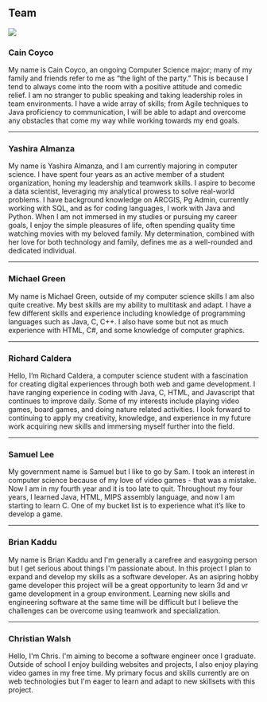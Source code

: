 ## Team

![](/group-4/group-photo.jpg)

### Cain Coyco
My name is Cain Coyco, an ongoing Computer Science major; many of my family and friends refer to me as “the light of the party.” This is because I tend to always come into the room with a positive attitude and comedic relief. I am no stranger to public speaking and taking leadership roles in team environments. I have a wide array of skills; from Agile techniques to Java proficiency to communication, I will be able to adapt and overcome any obstacles that come my way while working towards my end goals.

---

### Yashira Almanza
My name is Yashira Almanza, and I am currently majoring in computer science. I have spent four years as an active member of a student organization, honing my leadership and teamwork skills. I aspire to become a data scientist, leveraging my analytical prowess to solve real-world problems. I have background knowledge on ARCGIS, Pg Admin, currently working with SQL, and as for coding languages, I work with Java and Python. When I am not immersed in my studies or pursuing my career goals, I enjoy the simple pleasures of life, often spending quality time watching movies with my beloved family. My determination, combined with her love for both technology and family, defines me as a well-rounded and dedicated individual.

---

### Michael Green
My name is Michael Green, outside of my computer science skills I am also quite creative. My best skills are my ability to multitask and adapt. I have a few different skills and experience including knowledge of programming languages such as Java, C, C++. I also have some but not as much experience with HTML, C#, and some knowledge of computer graphics.

---

### Richard Caldera
Hello, I’m Richard Caldera, a computer science student with a fascination for creating digital experiences through both web and game development. I have ranging experience in coding with Java, C, HTML, and Javascript that continues to improve daily. Some of my interests include playing video games, board games, and doing nature related activities. I look forward to continuing to apply my creativity, knowledge, and experience in my future work acquiring new skills and immersing myself further into the field.

---

### Samuel Lee
My government name is Samuel but I like to go by Sam. I took an interest in computer science because of my love of video games - that was a mistake. Now I am in my fourth year and it is too late to quit. Throughout my four years, I learned Java, HTML, MIPS assembly language, and now I am starting to learn C. One of my bucket list is to experience what it’s like to develop a game.

---

### Brian Kaddu
My name is Brian Kaddu and I'm generally a carefree and easygoing person but I get serious about things I'm passionate about. In this project I plan to expand and develop my skills as a software developer. As an asipring hobby game developer this project will be a great opportunity to learn 3d and vr game development in a group environment. Learning new skills and engineering software at the same time will be difficult but I believe the challenges can be overcome using teamwork and specialization.

---

### Christian Walsh
Hello, I'm Chris. I'm aiming to become a software engineer once I graduate. Outside of school I enjoy building websites and projects, I also enjoy playing video games in my free time. My primary focus and skills currently are on web technologies but I'm eager to learn and adapt to new skillsets with this project.